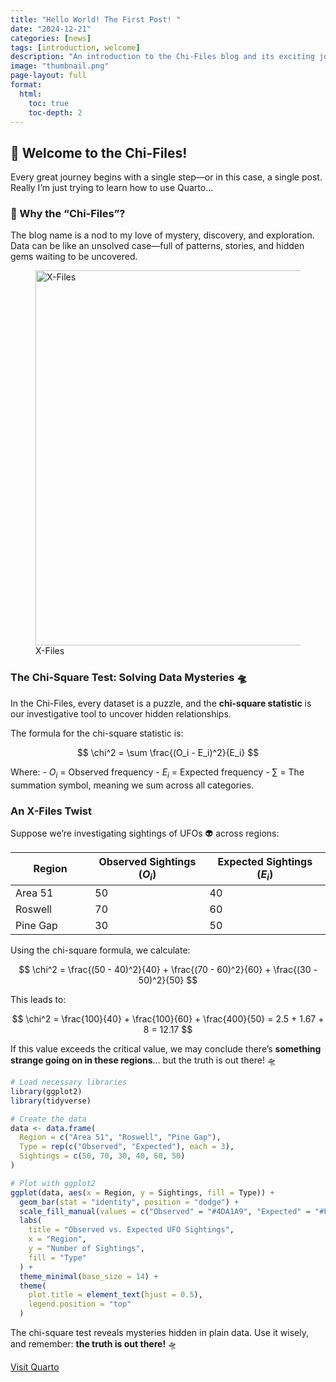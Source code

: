 ```yaml
---
title: "Hello World! The First Post! "
date: "2024-12-21"
categories: [news]
tags: [introduction, welcome]
description: "An introduction to the Chi-Files blog and its exciting journey trying to learn Quarto."
image: "thumbnail.png"
page-layout: full
format:
  html:
    toc: true
    toc-depth: 2
---
```


## 👋 Welcome to the Chi-Files!

Every great journey begins with a single step—or in this case, a single post. Really I'm just trying to learn how to use Quarto...

### 🌟 Why the "Chi-Files"?

The blog name is a nod to my love of mystery, discovery, and exploration. Data can be like an unsolved case—full of patterns, stories, and hidden gems waiting to be uncovered.

![X-Files](thumbnail.png){fig-align="center" width="600"}

### The Chi-Square Test: Solving Data Mysteries 🛸

In the Chi-Files, every dataset is a puzzle, and the **chi-square statistic** is our investigative tool to uncover hidden relationships.

The formula for the chi-square statistic is:

$$
\chi^2 = \sum \frac{(O_i - E_i)^2}{E_i}
$$

Where: - $O_i$ = Observed frequency - $E_i$ = Expected frequency - $\sum$ = The summation symbol, meaning we sum across all categories.

### **An X-Files Twist**

Suppose we’re investigating sightings of UFOs 👽 across regions:

| **Region** | **Observed Sightings** ($O_i$) | **Expected Sightings** ($E_i$) |
|------------------|--------------------------|----------------------------|
| Area 51    | 50                             | 40                             |
| Roswell    | 70                             | 60                             |
| Pine Gap   | 30                             | 50                             |

Using the chi-square formula, we calculate:

$$
\chi^2 = \frac{(50 - 40)^2}{40} + \frac{(70 - 60)^2}{60} + \frac{(30 - 50)^2}{50}
$$

This leads to:

$$
\chi^2 = \frac{100}{40} + \frac{100}{60} + \frac{400}{50} = 2.5 + 1.67 + 8 = 12.17
$$

If this value exceeds the critical value, we may conclude there's **something strange going on in these regions**... but the truth is out there! 🛸

```r
# Load necessary libraries
library(ggplot2)
library(tidyverse)

# Create the data
data <- data.frame(
  Region = c("Area 51", "Roswell", "Pine Gap"),
  Type = rep(c("Observed", "Expected"), each = 3),
  Sightings = c(50, 70, 30, 40, 60, 50)
)

# Plot with ggplot2
ggplot(data, aes(x = Region, y = Sightings, fill = Type)) +
  geom_bar(stat = "identity", position = "dodge") +
  scale_fill_manual(values = c("Observed" = "#4DA1A9", "Expected" = "#FFC145")) +
  labs(
    title = "Observed vs. Expected UFO Sightings",
    x = "Region",
    y = "Number of Sightings",
    fill = "Type"
  ) +
  theme_minimal(base_size = 14) +
  theme(
    plot.title = element_text(hjust = 0.5),
    legend.position = "top"
  )
```

::: {.callout-important}
The chi-square test reveals mysteries hidden in plain data. Use it wisely, and remember: **the truth is out there!** 🛸
:::


[Visit Quarto](https://quarto.org)
